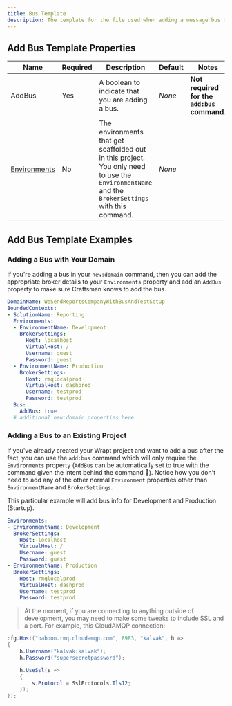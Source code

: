 ```yaml
---
title: Bus Template
description: The template for the file used when adding a message bus to a project using the `add:bus` or `new:domain` commands.
---
```



## Add Bus Template Properties

| Name       | Required | Description                                                         | Default                          | Notes |
| ---------- | -------- | ------------------------------------------------------------------- | -------------------------------- | --------|
| AddBus        | Yes      | A boolean to indicate that you are adding a bus. | *None*   | **Not required for the `add:bus` command.**  |
| [Environments](/docs/multiple-environments)    | No      | The environments that get scaffolded out in this project. You only need to use the `EnvironmentName` and the `BrokerSettings` with this command.  | *None*   | |

## Add Bus Template Examples

### Adding a Bus with Your Domain

If you're adding a bus in your `new:domain` command, then you can add the appropriate broker details to your `Environments` property and add an `AddBus` property to make sure Craftsman knows to add the bus.

```yaml
DomainName: WeSendReportsCompanyWithBusAndTestSetup
BoundedContexts:
- SolutionName: Reporting
  Environments:
  - EnvironmentName: Development
    BrokerSettings:
      Host: localhost
      VirtualHost: /
      Username: guest
      Password: guest
  - EnvironmentName: Production
    BrokerSettings:
      Host: rmqlocalprod
      VirtualHost: dashprod
      Username: testprod
      Password: testprod
  Bus:
    AddBus: true
  # additional new:domain properties here
```


### Adding a Bus to an Existing Project
If you've already created your Wrapt project and want to add a bus after the fact, you can use the `add:bus` command which will only require the `Environments` property (`AddBus` can be automatically set to true with the command given the intent behind the command 🙂). 
Notice how you don't need to add any of the other normal `Environment` properties other than `EnvironmentName` and `BrokerSettings`. 

This particular example will add bus info for Development and Production (Startup).

```yaml
Environments:
- EnvironmentName: Development
  BrokerSettings:
    Host: localhost
    VirtualHost: /
    Username: guest
    Password: guest
- EnvironmentName: Production
  BrokerSettings:
    Host: rmqlocalprod
    VirtualHost: dashprod
    Username: testprod
    Password: testprod
```

> At the moment, if you are connecting to anything outside of development, you may need to make some tweaks to include SSL and a port. For example, this CloudAMQP connection:

```csharp
cfg.Host("baboon.rmq.cloudamqp.com", 8983, "kalvak", h =>
{
    h.Username("kalvak:kalvak");
    h.Password("supersecretpassword");

    h.UseSsl(s =>
    {
        s.Protocol = SslProtocols.Tls12;
    });
});
```